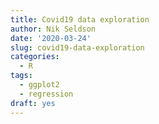 ```yaml
---
title: Covid19 data exploration
author: Nik Seldson
date: '2020-03-24'
slug: covid19-data-exploration
categories:
  - R
tags:
  - ggplot2
  - regression
draft: yes
---
```


